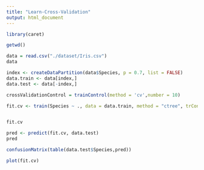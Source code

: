 ```yaml
---
title: "Learn-Cross-Validation"
output: html_document
---
```


```r
library(caret)
```
```r
getwd()
```
```r
data = read.csv("./dataset/Iris.csv")
data
```
```r
index <- createDataPartition(data$Species, p = 0.7, list = FALSE)
data.train <- data[index,]
data.test <- data[-index,]
```

```r
crossValidationControl = trainControl(method = 'cv',number = 10)
```

```r
fit.cv <- train(Species ~ ., data = data.train, method = "ctree", trControl = crossValidationControl)


fit.cv
```
```r
pred <- predict(fit.cv, data.test)
pred
```
```r
confusionMatrix(table(data.test$Species,pred))
```
```r
plot(fit.cv)
```



